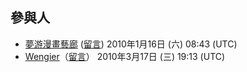 ==參與人==
*[[User:夢甜芯|夢游漫畫藝廊]] ([[User_talk:夢甜芯|留言]]) 2010年1月16日 (六) 08:43 (UTC)
*[[User:Wengier|Wengier]]（[[User_Talk:Wengier|留言]]） 2010年3月17日 (三) 19:13 (UTC)